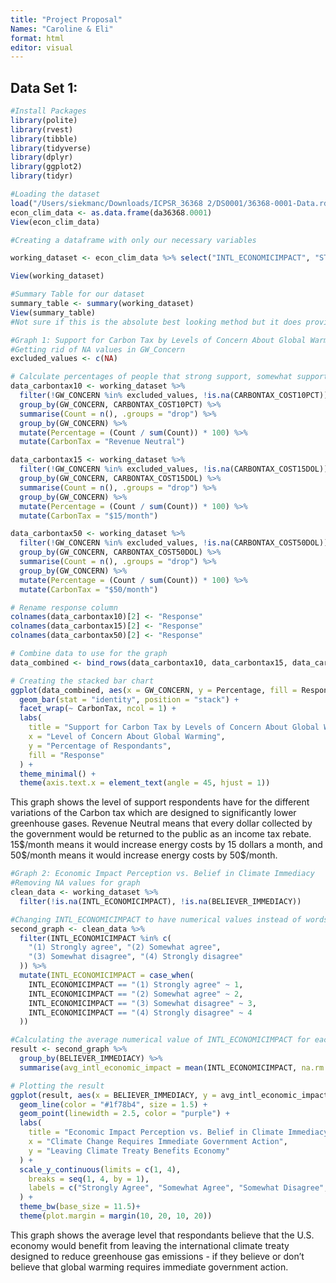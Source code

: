 ```yaml
---
title: "Project Proposal"
Names: "Caroline & Eli"
format: html
editor: visual
---
```


## Data Set 1:

```r
#Install Packages
library(polite)
library(rvest)
library(tibble)
library(tidyverse)
library(dplyr)
library(ggplot2)
library(tidyr)
```

```r
#Loading the dataset
load("/Users/siekmanc/Downloads/ICPSR_36368 2/DS0001/36368-0001-Data.rda")
econ_clim_data <- as.data.frame(da36368.0001)
View(econ_clim_data)
```

```r
#Creating a dataframe with only our necessary variables

working_dataset <- econ_clim_data %>% select("INTL_ECONOMICIMPACT", "STATE_VEHICLES_V1","STATE_VEHICLES_V2","CARBONTAX_COST10PCT","CARBONTAX_COST15DOL","CARBONTAX_COST50DOL", "STATE_RPS_ECONOMY","GW_BELIEF","GW_CONCERN","BELIEVER_IMMEDIACY","GOVT_EFFECTIVENESS","GOVT_FED","STATE_NEIGHBORSACT","GASTAX_GOVT","FFTAX_GOVT","CAPTRADE_GOVT_V1","GOVT_EFFECTIVENESS_V2","GOVT_EFFECTIVENESS","STATE_RPS_V1","STATE_RPS_V2","STATE_RPS_V2_COST100","STATE_RPS_V3","STATE_RPS_V3_COST25","STATE_RPS_V3_COST50","DEMOG_EDU","DEMOG_POLVIEWS","DEMOG_RELIG")

View(working_dataset)
```

```r
#Summary Table for our dataset
summary_table <- summary(working_dataset)
View(summary_table)
#Not sure if this is the absolute best looking method but it does provide a complete summary
```

```r
#Graph 1: Support for Carbon Tax by Levels of Concern About Global Warming
#Getting rid of NA values in GW_Concern
excluded_values <- c(NA)

# Calculate percentages of people that strong support, somewhat support, somewhat oppose, and strongly oppose for differnet GW_Concern responses while removing NA and "Not Sure" responses
data_carbontax10 <- working_dataset %>%
  filter(!GW_CONCERN %in% excluded_values, !is.na(CARBONTAX_COST10PCT)) %>% 
  group_by(GW_CONCERN, CARBONTAX_COST10PCT) %>%
  summarise(Count = n(), .groups = "drop") %>%
  group_by(GW_CONCERN) %>%
  mutate(Percentage = (Count / sum(Count)) * 100) %>%
  mutate(CarbonTax = "Revenue Neutral")

data_carbontax15 <- working_dataset %>%
  filter(!GW_CONCERN %in% excluded_values, !is.na(CARBONTAX_COST15DOL)) %>%
  group_by(GW_CONCERN, CARBONTAX_COST15DOL) %>%
  summarise(Count = n(), .groups = "drop") %>%
  group_by(GW_CONCERN) %>%
  mutate(Percentage = (Count / sum(Count)) * 100) %>%
  mutate(CarbonTax = "$15/month")

data_carbontax50 <- working_dataset %>%
  filter(!GW_CONCERN %in% excluded_values, !is.na(CARBONTAX_COST50DOL)) %>%  
  group_by(GW_CONCERN, CARBONTAX_COST50DOL) %>%
  summarise(Count = n(), .groups = "drop") %>%
  group_by(GW_CONCERN) %>%
  mutate(Percentage = (Count / sum(Count)) * 100) %>%
  mutate(CarbonTax = "$50/month")

# Rename response column
colnames(data_carbontax10)[2] <- "Response"
colnames(data_carbontax15)[2] <- "Response"
colnames(data_carbontax50)[2] <- "Response"

# Combine data to use for the graph
data_combined <- bind_rows(data_carbontax10, data_carbontax15, data_carbontax50)

# Creating the stacked bar chart
ggplot(data_combined, aes(x = GW_CONCERN, y = Percentage, fill = Response)) +
  geom_bar(stat = "identity", position = "stack") +
  facet_wrap(~ CarbonTax, ncol = 1) +  
  labs(
    title = "Support for Carbon Tax by Levels of Concern About Global Warming",
    x = "Level of Concern About Global Warming",
    y = "Percentage of Respondants",
    fill = "Response"
  ) +
  theme_minimal() +
  theme(axis.text.x = element_text(angle = 45, hjust = 1))
```

This graph shows the level of support respondents have for the different variations of the Carbon tax which are designed to significantly lower greenhouse gases. Revenue Neutral means that every dollar collected by the government would be returned to the public as an income tax rebate. 15\$/month means it would increase energy costs by 15 dollars a month, and 50\$/month means it would increase energy costs by 50\$/month.

```r
#Graph 2: Economic Impact Perception vs. Belief in Climate Immediacy
#Removing NA values for graph
clean_data <- working_dataset %>%
  filter(!is.na(INTL_ECONOMICIMPACT), !is.na(BELIEVER_IMMEDIACY))

#Changing INTL_ECONOMICIMPACT to have numerical values instead of words
second_graph <- clean_data %>%
  filter(INTL_ECONOMICIMPACT %in% c(
    "(1) Strongly agree", "(2) Somewhat agree", 
    "(3) Somewhat disagree", "(4) Strongly disagree"
  )) %>%
  mutate(INTL_ECONOMICIMPACT = case_when(
    INTL_ECONOMICIMPACT == "(1) Strongly agree" ~ 1,
    INTL_ECONOMICIMPACT == "(2) Somewhat agree" ~ 2,
    INTL_ECONOMICIMPACT == "(3) Somewhat disagree" ~ 3,
    INTL_ECONOMICIMPACT == "(4) Strongly disagree" ~ 4
  ))

#Calculating the average numerical value of INTL_ECONOMICIMPACT for each response of BELIEVER_IMMEDIACY
result <- second_graph %>%
  group_by(BELIEVER_IMMEDIACY) %>%
  summarise(avg_intl_economic_impact = mean(INTL_ECONOMICIMPACT, na.rm = TRUE))

# Plotting the result
ggplot(result, aes(x = BELIEVER_IMMEDIACY, y = avg_intl_economic_impact, group = 1)) +
  geom_line(color = "#1f78b4", size = 1.5) +   
  geom_point(linewidth = 2.5, color = "purple") +   
  labs(
    title = "Economic Impact Perception vs. Belief in Climate Immediacy",
    x = "Climate Change Requires Immediate Government Action",
    y = "Leaving Climate Treaty Benefits Economy"
  ) +
  scale_y_continuous(limits = c(1, 4),
    breaks = seq(1, 4, by = 1),
    labels = c("Strongly Agree", "Somewhat Agree", "Somewhat Disagree", "Strongly Disagree")
  ) +
  theme_bw(base_size = 11.5)+
  theme(plot.margin = margin(10, 20, 10, 20))
```

This graph shows the average level that respondants believe that the U.S. economy would benefit from leaving the international climate treaty designed to reduce greenhouse gas emissions - if they believe or don't believe that global warming requires immediate government action.
